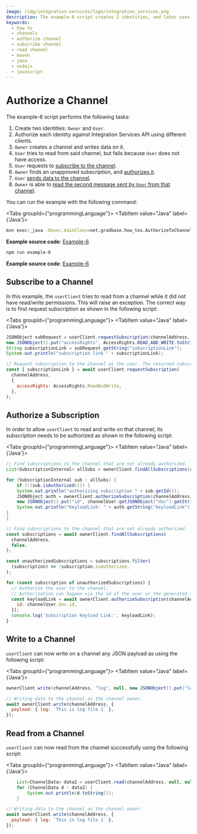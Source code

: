 ```yaml
---
image: /img/integration-services/logo/integration_services.png
description: The example-6 script creates 2 identities, and later uses them to demonstrate how to authorize channel subscriptions, subscribe to a channel and read from channels.
keywords:
  - how to
  - channels
  - authorize channel
  - subscribe channel
  - read channel
  - maven
  - java
  - nodejs
  - javascript
---
```



# Authorize a Channel

The example-6 script performs the following tasks:

1. Create two identities: `Owner` and `User`.
2. Authorize each identity against Integration Services API using different clients.
3. `Owner` creates a channel and writes data on it.
4. `User` tries to read from said channel, but fails because `User` does not have access.
5. `User` requests to [subscribe to the channel](#subscribe-to-channel).
6. `Owner` finds an unapproved subscription, and [authorizes it](#authorize-subscription).
7. `User` [sends data to the channel](#write-to-a-channel).
8. `Owner` is able to [read the second message sent by `User` from that channel](#read-from-a-channel).

You can run the example with the following command:

<Tabs groupId={"programmingLanguage"}>
<TabItem value="Java" label={'Java'}>

```bash
mvn exec:_java -Dexec.mainClass=net.gradbase.how_tos.AuthorizeToChannel
```

**Example source code**: [Example-6](https://github.com/albydeca/iota-is-sdk/blob/main/examples/src/main/java/net/gradbase/examples/AuthorizeToChannel.java)

</TabItem>
<TabItem value="Nodejs" label={'Node.js'}>

```bash
npm run example-6
```

**Example source code**: [Example-6](https://github.com/iotaledger/integration-services/blob/master/clients/client-sdk/examples/6-AuthorizeToChannel.ts)

</TabItem>
</Tabs>

## Subscribe to a Channel

In this example, the `userClient` tries to read from a channel while it did not have read/write permissions. This will raise an exception. The correct way is to first request subscription as shown in the following script:

<Tabs groupId={"programmingLanguage"}>
<TabItem value="Java" label={'Java'}>

```java
JSONObject subRequest = userClient.requestSubscription(channelAddress,
new JSONObject().put("accessRights", AccessRights.READ_AND_WRITE.toString()));
String subscriptionLink = subRequest.getString("subscriptionLink");
System.out.println("subscription link " + subscriptionLink);
```

</TabItem>
<TabItem value="Nodejs" label={'Node.js'}>

```js
// Request subscription to the channel as the user. The returned subscriptionLink can be used to authorize the user to the channel.
const { subscriptionLink } = await userClient.requestSubscription(
  channelAddress,
  {
    accessRights: AccessRights.ReadAndWrite,
  },
);
```

</TabItem>
</Tabs>

## Authorize a Subscription

In order to allow `userClient` to read and write on that channel, its subscription needs to be authorized as shown in the following script:

<Tabs groupId={"programmingLanguage"}>
<TabItem value="Java" label={'Java'}>

```java
// Find subscriptions to the channel that are not already authorized.
List<SubscriptionInternal> allSubs = ownerClient.findAllSubscriptions(channelAddress, false);

for (SubscriptionInternal sub : allSubs) {
    if (!(sub.isAuthorized())) {
    System.out.println("authorising subscription " + sub.getId());
    JSONObject auth = ownerClient.authorizeSubscription(channelAddress,
    new JSONObject().put("id", channelUser.getJSONObject("doc").getString("id")));
    System.out.println("KeyloadLink: " + auth.getString("keyloadLink"));
}
}
```

</TabItem>
<TabItem value="Nodejs" label={'Node.js'}>

```js
// Find subscriptions to the channel that are not already authorized.
const subscriptions = await ownerClient.findAllSubscriptions(
  channelAddress,
  false,
);

const unauthorizedSubscriptions = subscriptions.filter(
  (subscription) => !subscription.isAuthorized,
);

for (const subscription of unauthorizedSubscriptions) {
  // Authorize the user to the channel.
  // Authorization can happen via the id of the user or the generated subscription link.
  const keyloadLink = await ownerClient.authorizeSubscription(channelAddress, {
    id: channelUser.doc.id,
  });
  console.log('Subscription Keyload Link:', keyloadLink);
}
```

</TabItem>
</Tabs>

## Write to a Channel

`userClient` can now write on a channel any JSON payload as using the following script:

<Tabs groupId={"programmingLanguage"}>
<TabItem value="Java" label={'Java'}>

```java
ownerClient.write(channelAddress, "log", null, new JSONObject().put("log", "This is log number 1"));
```

</TabItem>
<TabItem value="Nodejs" label={'Node.js'}>

```js
// Writing data to the channel as the channel owner.
await ownerClient.write(channelAddress, {
  payload: { log: `This is log file 1` },
});
```

</TabItem>
</Tabs>

## Read from a Channel

`userClient` can now read from the channel successfully using the following script:

<Tabs groupId={"programmingLanguage"}>
<TabItem value="Java" label={'Java'}>

```java
    List<ChannelData> data2 = userClient.read(channelAddress, null, null, null, null, null);
    for (ChannelData d : data2) {
        System.out.println(d.toString());
    }
```

</TabItem>
    <TabItem value="Nodejs" label={'Node.js'}>

```js
// Writing data to the channel as the channel owner.
await ownerClient.write(channelAddress, {
  payload: { log: `This is log file 1` },
});
```

</TabItem>
</Tabs>

